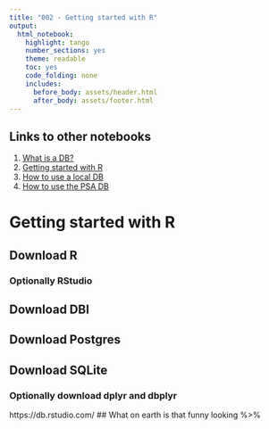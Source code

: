 ```yaml
---
title: "002 - Getting started with R"
output:
  html_notebook: 
    highlight: tango
    number_sections: yes
    theme: readable
    toc: yes
    code_folding: none
    includes:
      before_body: assets/header.html
      after_body: assets/footer.html
---
```



## Links to other notebooks

1. [What is a DB?](001_What_is_a_database.nb.html)
2. [Getting started with R](002_Getting_started_with_R.nb.html)
3. [How to use a local DB](003_How_to_use_a_local_DB.nb.html)
4. [How to use the PSA DB](004_How_to_use_the_PSA_DB.nb.html)

# Getting started with R
## Download R
### Optionally RStudio


## Download DBI
## Download Postgres
## Download SQLite
### Optionally download dplyr and dbplyr
https://db.rstudio.com/
## What on earth is that funny looking %>%
